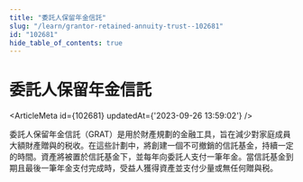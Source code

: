 ```yaml
---
title: "委託人保留年金信託"
slug: "/learn/grantor-retained-annuity-trust--102681"
id: "102681"
hide_table_of_contents: true
---
```



# 委託人保留年金信託

<ArticleMeta id={102681} updatedAt={'2023-09-26 13:59:02'} />
<div className='border-solid border-b border-t-0 my-4 border-[var(--ifm-color-gray-300)]' />

委託人保留年金信託（GRAT）是用於財產規劃的金融工具，旨在減少對家庭成員大額財產贈與的税收。在這些計劃中，將創建一個不可撤銷的信託基金，持續一定的時間。資產將被置於信託基金下，並每年向委託人支付一筆年金。當信託基金到期且最後一筆年金支付完成時，受益人獲得資產並支付少量或無任何贈與税。
